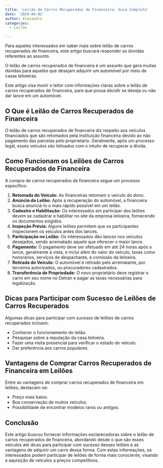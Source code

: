 ```yaml
---
title: 'Leilão de Carros Recuperados de Financeira: Guia Completo'
date: '2024-04-02'
author: Alexandre
categories: 
  - Leilão

---
```


Para aqueles interessados em saber mais sobre leilão de carros recuperados de financeira, este artigo buscará responder as dúvidas referentes ao assunto.


O leilão de carros recuperados de financeira é um assunto que gera muitas dúvidas para aqueles que desejam adquirir um automóvel por meio de casas leiloeiras.

Este artigo visa munir o leitor com informações claras sobre o leilão de carros recuperados de financeira, para que possa decidir se deseja ou não dar lance em um automóvel.

## O Que é Leilão de Carros Recuperados de Financeira

O leilão de carros recuperados de financeira diz respeito aos veículos financiados que são retomados pela instituição financeira devido ao não pagamento das parcelas pelo proprietário. Geralmente, após um processo legal, esses veículos são leiloados com o intuito de recuperar a dívida.

## Como Funcionam os Leilões de Carros Recuperados de Financeira

A compra de carros recuperados de financeira segue um processo específico:

1. **Retomada do Veículo:** As financeiras retomam o veículo do dono.
2. **Anúncio do Leilão:** Após a recuperação do automóvel, a financeira busca anunciá-lo o mais rápido possível em um leilão.
3. **Cadastro e Habilitação:** Os interessados em participar dos leilões devem se cadastrar e habilitar no site da empresa leiloeira, fornecendo os documentos exigidos.
4. **Inspeção Prévia:** Alguns leilões permitem que os participantes inspecionem os veículos antes dos lances.
5. **Participação no Leilão:** Os interessados dão lances nos veículos desejados, sendo arrematado aquele que oferecer o maior lance.
6. **Pagamento:** O pagamento deve ser efetuado em até 24 horas após o lance, geralmente à vista, e inclui além do valor do veículo, taxas como honorários, serviços de despachante, e comissão da leiloeira.
7. **Retirada do Veículo:** O automóvel é retirado pelo arrematante, por terceiros autorizados, ou procuradores cadastrados.
8. **Transferência de Propriedade:** O novo proprietário deve registrar o carro em seu nome no Detran e pagar as taxas necessárias para legalização.

## Dicas para Participar com Sucesso de Leilões de Carros Recuperados

Algumas dicas para participar com sucesso de leilões de carros recuperados incluem:

- Conhecer o funcionamento do leilão.
- Pesquisar sobre a reputação da casa leiloeira.
- Fazer uma visita presencial para verificar o estado do veículo.
- Dar preferência aos carros populares.

## Vantagens de Comprar Carros Recuperados de Financeira em Leilões

Entre as vantagens de comprar carros recuperados de financeira em leilões, destacam-se:

- Preço mais baixo.
- Boa conservação de muitos veículos.
- Possibilidade de encontrar modelos raros ou antigos.

## Conclusão

Este artigo buscou fornecer informações esclarecedoras sobre o leilão de carros recuperados de financeira, abordando desde o que são esses veículos até dicas para participar com sucesso desses leilões e as vantagens de adquirir um carro dessa forma. Com estas informações, os interessados podem participar de leilões de forma mais consciente, visando a aquisição de veículos a preços competitivos.











